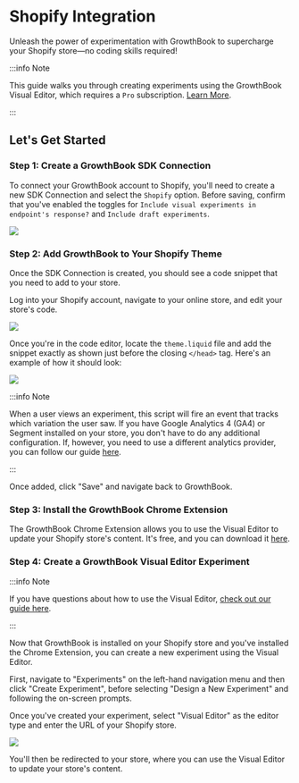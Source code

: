 # Shopify Integration

Unleash the power of experimentation with GrowthBook to supercharge your Shopify store—no coding skills required!

:::info Note

This guide walks you through creating experiments using the GrowthBook Visual Editor, which requires a `Pro` subscription. [Learn More](https://www.growthbook.io/pricing).

:::

## Let's Get Started

### Step 1: Create a GrowthBook SDK Connection

To connect your GrowthBook account to Shopify, you'll need to create a new SDK Connection and select the `Shopify` option. Before saving, confirm that you've enabled the toggles for `Include visual experiments in endpoint's response?` and `Include draft experiments`.

![](../../static/images/integrations/shopify/shopify-sdk-connection.png)

### Step 2: Add GrowthBook to Your Shopify Theme

Once the SDK Connection is created, you should see a code snippet that you need to add to your store.

Log into your Shopify account, navigate to your online store, and edit your store's code.

![](../../static/images/integrations/shopify/growthbook-shopify-edit-code.png)

Once you're in the code editor, locate the `theme.liquid` file and add the snippet exactly as shown just before the closing `</head>` tag. Here's an example of how it should look:

![](../../static/images/integrations/shopify/shopify-theme-editor.png)

:::info Note

When a user views an experiment, this script will fire an event that tracks which variation the user saw. If you have Google Analytics 4 (GA4) or Segment installed on your store, you don't have to do any additional configuration. If, however, you need to use a different analytics provider, you can follow our guide [here](/lib/script-tag).

:::

Once added, click "Save" and navigate back to GrowthBook.

### Step 3: Install the GrowthBook Chrome Extension

The GrowthBook Chrome Extension allows you to use the Visual Editor to update your Shopify store's content. It's free, and you can download it [here](https://chromewebstore.google.com/detail/growthbook-devtools/opemhndcehfgipokneipaafbglcecjia).

### Step 4: Create a GrowthBook Visual Editor Experiment

:::info Note

If you have questions about how to use the Visual Editor, [check out our guide here](https://docs.growthbook.io/app/visual).

:::

Now that GrowthBook is installed on your Shopify store and you've installed the Chrome Extension, you can create a new experiment using the Visual Editor.

First, navigate to "Experiments" on the left-hand navigation menu and then click "Create Experiment", before selecting "Design a New Experiment" and following the on-screen prompts.

Once you've created your experiment, select "Visual Editor" as the editor type and enter the URL of your Shopify store.

![](../../static/images/integrations/shopify/growthbook-shopify-open-visual-editor.png)

You'll then be redirected to your store, where you can use the Visual Editor to update your store's content.
